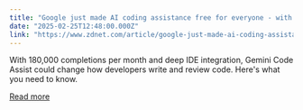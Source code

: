 ```yaml
---
title: "Google just made AI coding assistance free for everyone - with very generous limits"
date: "2025-02-25T12:48:00.000Z"
link: "https://www.zdnet.com/article/google-just-made-ai-coding-assistance-free-for-everyone-with-very-generous-limits/"
---
```


With 180,000 completions per month and deep IDE integration, Gemini Code Assist could change how developers write and review code. Here's what you need to know.

[Read more](https://www.zdnet.com/article/google-just-made-ai-coding-assistance-free-for-everyone-with-very-generous-limits/)
